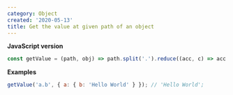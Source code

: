 ```yaml
---
category: Object
created: '2020-05-13'
title: Get the value at given path of an object
---
```


**JavaScript version**

```js
const getValue = (path, obj) => path.split('.').reduce((acc, c) => acc && acc[c], obj);
```

**Examples**

```js
getValue('a.b', { a: { b: 'Hello World' } }); // 'Hello World';
```
